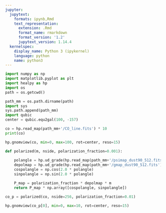 ```yaml
---
jupyter:
  jupytext:
    formats: ipynb,Rmd
    text_representation:
      extension: .Rmd
      format_name: rmarkdown
      format_version: '1.2'
      jupytext_version: 1.14.4
  kernelspec:
    display_name: Python 3 (ipykernel)
    language: python
    name: python3
---
```


```python
import numpy as np
import matplotlib.pyplot as plt
import healpy as hp
import os
path = os.getcwd()

path_mm = os.path.dirname(path)
import sys
sys.path.append(path_mm)
import qubic
center = qubic.equ2gal(100, -157)
```

```python
co = hp.read_map(path_mm+'/CO_line.fits') * 10
print(co)

hp.gnomview(co, min=0, max=100, rot=center, reso=15)
```

```python
def polarized(m, nside, polarization_fraction=0.001):
    
    polangle = hp.ud_grade(hp.read_map(path_mm+'/psimap_dust90_512.fits'), nside)
    depolmap = hp.ud_grade(hp.read_map(path_mm+'/gmap_dust90_512.fits'), nside)
    cospolangle = np.cos(2.0 * polangle)
    sinpolangle = np.sin(2.0 * polangle)

    P_map = polarization_fraction * depolmap * m
    return P_map * np.array([cospolangle, sinpolangle])
```

```python
co_p = polarized(co, nside=256, polarization_fraction=0.01)

hp.gnomview(co_p[0], min=0, max=10, rot=center, reso=15)
```

```python

```

```python

```

```python

```

